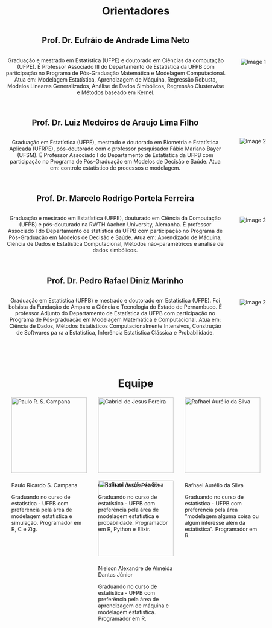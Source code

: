 ```yaml
---
draft: false

showDate : false
showDateUpdated: false
showHeadingAnchors: false
showPagination: false
showReadingTime: false
showTableOfContents: true
showAuthor: false
showTaxonomies: false
showWordCount: false
showSummary: false
sharingLinks: false
showEdit: false
showViews: false
showLikes: false
layoutBackgroundHeaderSpace: false
---
```


```{=HTML}
<style>
    body {
        display: flex;
        align-items: center;
    }
    .content {
        text-align: center;
    }
    .image-container-members {
        display: flex;
        justify-content: space-around;
        align-items: left;
        margin-top: 20px;
    }
    .person {
        width: 200px;
        text-align: left;
        margin: 0 15px;
    }
    .person img {
        width: 100%;
        height: auto;
        margin-bottom: 10px;
    }
    .person p {
        margin-bottom: 5px;
    }

    .image-container {
      display: flex;
      align-items: center;
      margin-bottom: 20px;
    }

    .image-container img {
      max-width: 200px;
      height: auto;
      margin-left: 20px;
    }

    .text-container {
      flex: 1;
      display: flex;
      flex-direction: column;
      margin-right: 20px;
    }

    .text-container p {
      margin-bottom: 10px;
    }

  .members-heading {
    margin-top: 100px;
  }

</style>

<div class="content">

<h1> Orientadores</h1>

<div class="image-container">
  <div class="text-container">
    <h2>Prof. Dr. Eufráio de Andrade Lima Neto</h2>
    <p>
      Graduação e mestrado em Estatística (UFPE) e doutorado em Ciências da computação (UFPE). É Professor Associado III do Departamento de Estatística da UFPB com participação no Programa de Pós-Graduação Matemática e Modelagem Computacional. Atua em: Modelagem Estatística, Aprendizagem de Máquina, Regressão Robusta, Modelos Lineares Generalizados, Análise de Dados Simbólicos, Regressão Clusterwise e Métodos baseado em Kernel.
    </p>
  </div>
  <img src="eufrasio.jpeg" alt="Image 1">
</div>

<div class="image-container">
  <div class="text-container">
    <h2>Prof. Dr. Luiz Medeiros de Araujo Lima Filho</h2>
    <p>
      Graduação em Estatística (UFPE), mestrado e doutorado em Biometria e Estatística Aplicada (UFRPE), pós-doutorado com o professor pesquisador Fábio Mariano Bayer (UFSM). É Professor Associado I do Departamento de Estatística da UFPB com participação no Programa de Pós-Graduação em Modelos de Decisão e Saúde. Atua em: controle estatístico de processos e modelagem.
    </p>
  </div>
  <img src="luiz.jpeg" alt="Image 2">
</div>

<div class="image-container">
  <div class="text-container">
    <h2>Prof. Dr. Marcelo Rodrigo Portela Ferreira</h2>
    <p>
      Graduação e mestrado em Estatística (UFPE), douturado em Ciência da Computação (UFPB) e pós-douturado na RWTH Aachen University, Alemanha. É professor Associado I do Departamento de statística da UFPB com participação no Programa de Pós-Graduação em Modelos de Decisão e Saúde. Atua em: Aprendizado de Máquina, Ciência de Dados e Estatística Computacional, Métodos não-paramétricos e análise de dados simbólicos.
    </p>
  </div>
  <img src="marcelo.jpeg" alt="Image 2">
</div>

<div class="image-container">
  <div class="text-container">
    <h2>Prof. Dr. Pedro Rafael Diniz Marinho</h2>
    <p>
      Graduação em Estatística (UFPB) e mestrado e doutorado em Estatística (UFPE). Foi bolsista da Fundação de Amparo a Ciência e Tecnologia do Estado de Pernambuco. É professor Adjunto do Departamento de Estatística da UFPB com participação no Programa de Pós-graduação em Modelagem Matemática e Computacional. Atua em: Ciência de Dados, Métodos Estatísticos Computacionalmente Intensivos, Construção de Softwares pa ra a Estatística, Inferência Estatística Clássica e Probabilidade.
    </p>
  </div>
  <img src="pedro.jpeg" alt="Image 2">
</div>



<h1 class="members-heading">Equipe</h1>

<div class="image-container-members">
    <div class="person">
        <img src="paulo.png" alt="Paulo R. S. Campana">
        <p>Paulo Ricardo S. Campana</p>
        <p>Graduando no curso de estatística - UFPB com preferência pela área de modelagem estatística e simulação. Programador em R, C e Zig.</p>
    </div>
    <div class="person">
        <img src="gabriel.png" alt="Gabriel de Jesus Pereira">
        <p>Gabriel de Jesus Pereira</p>
        <p>Graduando no curso de estatística - UFPB com preferência pela área de modelagem estatística e probabilidade. Programador em R, Python e Elixir.</p>
    </div>
    <div class="person">
        <img src="rafhael.png" alt="Rafhael Aurélio da Silva">
        <p>Rafhael Aurélio da Silva</p>
        <p>Graduando no curso de estatística - UFPB com preferência pela área "modelagem alguma coisa ou algum interesse além da estatística". Programador em R.</p>
    </div>
</div>

<div class="image-container-members">
    <div class="person">
        <img src="nielson.png" alt="Rafhael Aurélio da Silva">
        <p>Nielson Alexandre de Almeida Dantas Júnior</p>
        <p>Graduando no curso de estatística - UFPB com preferência pela área de aprendizagem de máquina e modelagem estatística. Programador em R.</p>
    </div>
</div>
</div>
```